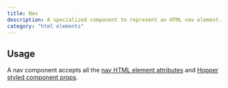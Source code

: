 ```yaml
---
title: Nav
description: A specialized component to represent an HTML nav element.
category: "html elements"
---
```


<Example src="html-elements/docs/navPreview" isOpen />

## Usage

A nav component accepts all the [nav HTML element attributes](https://developer.mozilla.org/en-US/docs/Web/HTML/Reference/Elements/nav) and [Hopper styled component props](/styled-system/concepts/styling).
